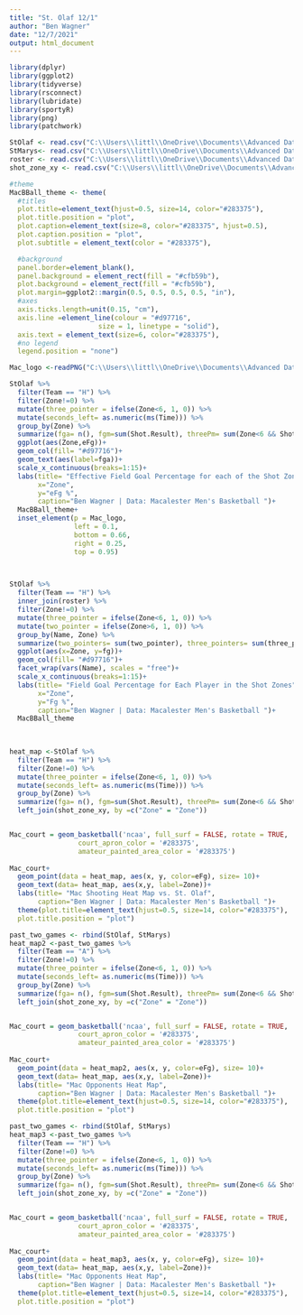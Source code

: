 ```yaml
---
title: "St. Olaf 12/1"
author: "Ben Wagner"
date: "12/7/2021"
output: html_document
---
```


```r
library(dplyr)
library(ggplot2)
library(tidyverse)
library(rsconnect)
library(lubridate)
library(sportyR)
library(png)
library(patchwork)

StOlaf <- read.csv("C:\\Users\\littl\\OneDrive\\Documents\\Advanced Data Sci\\21-22MacBasketball\\St. Olaf\\21-22 Mac Basketball - St. Olaf.csv")
StMarys<- read.csv("C:\\Users\\littl\\OneDrive\\Documents\\Advanced Data Sci\\21-22MacBasketball\\St. Marys\\21-22 Mac Basketball - St. Mary's.csv")
roster <- read.csv("C:\\Users\\littl\\OneDrive\\Documents\\Advanced Data Sci\\21-22MacBasketball\\21-22 Mac Basketball - Mac Roster.csv")
shot_zone_xy <- read.csv("C:\\Users\\littl\\OneDrive\\Documents\\Advanced Data Sci\\21-22MacBasketball\\21-22 Mac Basketball - Shot Chart.csv")
```


```r

#theme
MacBBall_theme <- theme(
  #titles
  plot.title=element_text(hjust=0.5, size=14, color="#283375"),
  plot.title.position = "plot",
  plot.caption=element_text(size=8, color="#283375", hjust=0.5),
  plot.caption.position = "plot",
  plot.subtitle = element_text(color = "#283375"),

  #background
  panel.border=element_blank(),
  panel.background = element_rect(fill = "#cfb59b"),
  plot.background = element_rect(fill = "#cfb59b"),
  plot.margin=ggplot2::margin(0.5, 0.5, 0.5, 0.5, "in"),
  #axes
  axis.ticks.length=unit(0.15, "cm"),
  axis.line =element_line(colour = "#d97716", 
                      size = 1, linetype = "solid"),
  axis.text = element_text(size=6, color="#283375"),
  #no legend
  legend.position = "none")

Mac_logo <-readPNG("C:\\Users\\littl\\OneDrive\\Documents\\Advanced Data Sci\\21-22MacBasketball\\Mac logo.png", native = TRUE)
```


```r
StOlaf %>% 
  filter(Team == "H") %>% 
  filter(Zone!=0) %>% 
  mutate(three_pointer = ifelse(Zone<6, 1, 0)) %>%
  mutate(seconds_left= as.numeric(ms(Time))) %>%  
  group_by(Zone) %>%  
  summarize(fga= n(), fgm=sum(Shot.Result), threePm= sum(Zone<6 && Shot.Result==1), eFg=(fgm+(0.5*threePm))/fga) %>%   
  ggplot(aes(Zone,eFg))+
  geom_col(fill= "#d97716")+
  geom_text(aes(label=fga))+
  scale_x_continuous(breaks=1:15)+
  labs(title= "Effective Field Goal Percentage for each of the Shot Zones",
       x="Zone",
       y="eFg %",
       caption="Ben Wagner | Data: Macalester Men's Basketball ")+
  MacBBall_theme+
  inset_element(p = Mac_logo,
                left = 0.1,
                bottom = 0.66,
                right = 0.25,
                top = 0.95)

  
```


```r
StOlaf %>% 
  filter(Team == "H") %>%
  inner_join(roster) %>% 
  filter(Zone!=0) %>% 
  mutate(three_pointer = ifelse(Zone<6, 1, 0)) %>%
  mutate(two_pointer = ifelse(Zone>6, 1, 0)) %>%
  group_by(Name, Zone) %>% 
  summarize(two_pointers= sum(two_pointer), three_pointers= sum(three_pointer), shots_made= sum(Shot.Result), shots_taken= two_pointers+three_pointers, fg=shots_made/shots_taken) %>%  
  ggplot(aes(x=Zone, y=fg))+
  geom_col(fill= "#d97716")+
  facet_wrap(vars(Name), scales = "free")+
  scale_x_continuous(breaks=1:15)+
  labs(title= "Field Goal Percentage for Each Player in the Shot Zones",
       x="Zone",
       y="Fg %",
       caption="Ben Wagner | Data: Macalester Men's Basketball ")+
  MacBBall_theme
  
  
```


```r
heat_map <-StOlaf %>% 
  filter(Team == "H") %>% 
  filter(Zone!=0) %>% 
  mutate(three_pointer = ifelse(Zone<6, 1, 0)) %>%
  mutate(seconds_left= as.numeric(ms(Time))) %>%  
  group_by(Zone) %>%  
  summarize(fga= n(), fgm=sum(Shot.Result), threePm= sum(Zone<6 && Shot.Result==1), eFg=(fgm+(0.5*threePm))/fga) %>% 
  left_join(shot_zone_xy, by =c("Zone" = "Zone"))  


Mac_court = geom_basketball('ncaa', full_surf = FALSE, rotate = TRUE,
                 court_apron_color = '#283375',
                 amateur_painted_area_color = '#283375')
  
Mac_court+
  geom_point(data = heat_map, aes(x, y, color=eFg), size= 10)+
  geom_text(data= heat_map, aes(x,y, label=Zone))+
  labs(title= "Mac Shooting Heat Map vs. St. Olaf",
       caption="Ben Wagner | Data: Macalester Men's Basketball ")+
  theme(plot.title=element_text(hjust=0.5, size=14, color="#283375"),
  plot.title.position = "plot")
```
```r
past_two_games <- rbind(StOlaf, StMarys)
heat_map2 <-past_two_games %>%
  filter(Team == "A") %>% 
  filter(Zone!=0) %>% 
  mutate(three_pointer = ifelse(Zone<6, 1, 0)) %>%
  mutate(seconds_left= as.numeric(ms(Time))) %>%  
  group_by(Zone) %>%  
  summarize(fga= n(), fgm=sum(Shot.Result), threePm= sum(Zone<6 && Shot.Result==1), eFg=(fgm+(0.5*threePm))/fga) %>% 
  left_join(shot_zone_xy, by =c("Zone" = "Zone"))  


Mac_court = geom_basketball('ncaa', full_surf = FALSE, rotate = TRUE,
                 court_apron_color = '#283375',
                 amateur_painted_area_color = '#283375')
  
Mac_court+
  geom_point(data = heat_map2, aes(x, y, color=eFg), size= 10)+
  geom_text(data= heat_map, aes(x,y, label=Zone))+
  labs(title= "Mac Opponents Heat Map",
       caption="Ben Wagner | Data: Macalester Men's Basketball ")+
  theme(plot.title=element_text(hjust=0.5, size=14, color="#283375"),
  plot.title.position = "plot")
```
```r
past_two_games <- rbind(StOlaf, StMarys)
heat_map3 <-past_two_games %>%
  filter(Team == "H") %>% 
  filter(Zone!=0) %>% 
  mutate(three_pointer = ifelse(Zone<6, 1, 0)) %>%
  mutate(seconds_left= as.numeric(ms(Time))) %>%  
  group_by(Zone) %>%  
  summarize(fga= n(), fgm=sum(Shot.Result), threePm= sum(Zone<6 && Shot.Result==1), eFg=(fgm+(0.5*threePm))/fga) %>% 
  left_join(shot_zone_xy, by =c("Zone" = "Zone"))  


Mac_court = geom_basketball('ncaa', full_surf = FALSE, rotate = TRUE,
                 court_apron_color = '#283375',
                 amateur_painted_area_color = '#283375')
  
Mac_court+
  geom_point(data = heat_map3, aes(x, y, color=eFg), size= 10)+
  geom_text(data= heat_map, aes(x,y, label=Zone))+
  labs(title= "Mac Opponents Heat Map",
       caption="Ben Wagner | Data: Macalester Men's Basketball ")+
  theme(plot.title=element_text(hjust=0.5, size=14, color="#283375"),
  plot.title.position = "plot")
```


